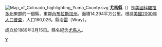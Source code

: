 {{Unreferenced |time=2010-02-16T14:37:01+00:00 }}
[[File:Map_of_Colorado_highlighting_Yuma_County.svg|right]]
'''尤馬縣'''（{{lang-en|Yuma County}}）是[[美國|美國]][[科羅拉多州|科羅拉多州]]東部的一個縣，東鄰[[內布拉斯加州|內布拉斯加州]]。面積14,294平方公里。根據[[美國2000年人口普查|美國2000年人口普查]]，人口160,026。縣治[[雷_(科罗拉多州)|雷]]（Wray）。

成立於1889年3月15日。縣名紀念[[尤馬人|尤馬人]]。
{{尤馬縣 (科羅拉多州)}}
{{Colorado}}
{{Colorado-stub}}

[[Category:科罗拉多州行政区划|Y]]